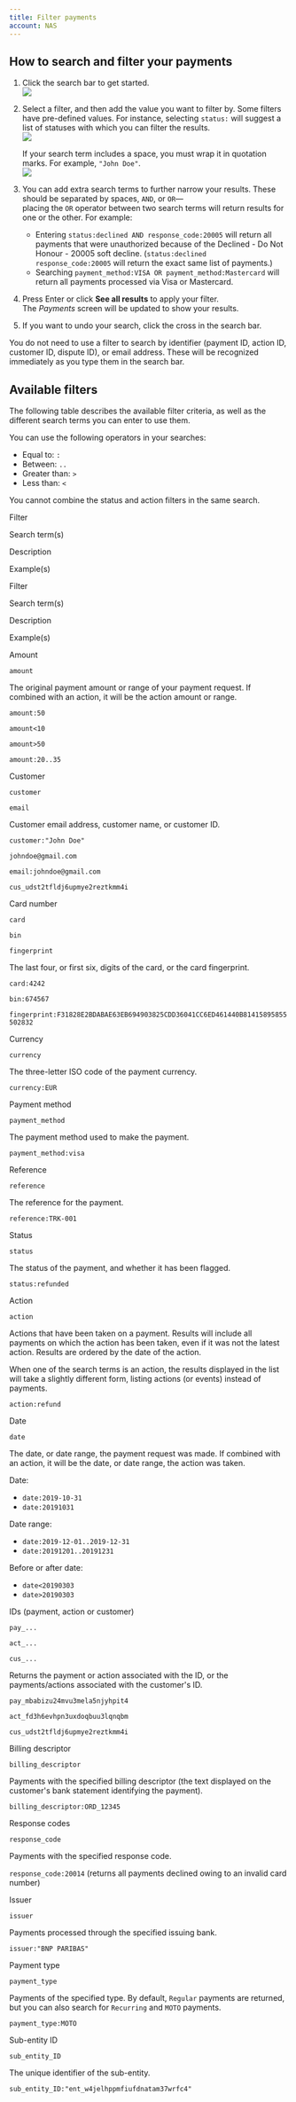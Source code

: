 ```yaml
---
title: Filter payments
account: NAS
---
```


How to search and filter your payments
--------------------------------------

1.  Click the search bar to get started.  
    ![](/download/attachments/8488064/dashboard_search_bar.png?version=1&modificationDate=1598006716156&api=v2)  
      
    
2.  Select a filter, and then add the value you want to filter by. Some filters have pre-defined values. For instance, selecting `status:` will suggest a list of statuses with which you can filter the results.   
    ![](/download/attachments/8488064/dashboard_search_status_filter.png?version=1&modificationDate=1598006716179&api=v2)  
      
    If your search term includes a space, you must wrap it in quotation marks. For example, `"John Doe"`.  
    ![](/download/attachments/8488064/dashboard_search_string.png?version=1&modificationDate=1598006716198&api=v2)  
      
    
3.  You can add extra search terms to further narrow your results. These should be separated by spaces, `AND`, or `OR`—placing the `OR` operator between two search terms will return results for one or the other. For example: 
    *   Entering `status:declined AND response_code:20005` will return all payments that were unauthorized because of the Declined - Do Not Honour - 20005 soft decline. (`status:declined response_code:20005` will return the exact same list of payments.) 
    *   Searching `payment_method:VISA OR payment_method:Mastercard` will return all payments processed via Visa or Mastercard.
4.  Press Enter or click **See all results** to apply your filter. The _Payments_ screen will be updated to show your results.
5.  If you want to undo your search, click the cross in the search bar.

You do not need to use a filter to search by identifier (payment ID, action ID, customer ID, dispute ID), or email address. These will be recognized immediately as you type them in the search bar.

Available filters
-----------------

The following table describes the available filter criteria, as well as the different search terms you can enter to use them.

You can use the following operators in your searches:

*   Equal to: `:`
*   Between: `..`
*   Greater than: `>`
*   Less than: `<`

You cannot combine the status and action filters in the same search.

Filter

Search term(s)

Description

Example(s)

Filter

Search term(s)

Description

Example(s)

Amount

`amount`

The original payment amount or range of your payment request. If combined with an action, it will be the action amount or range.

`amount:50`

`amount<10`

`amount>50`

`amount:20..35`

Customer

`customer`

`email`

Customer email address, customer name, or customer ID.

`customer:"John Doe"`

`johndoe@gmail.com`

`email:johndoe@gmail.com`

`cus_udst2tfldj6upmye2reztkmm4i`

Card number

`card`

`bin`

`fingerprint`

The last four, or first six, digits of the card, or the card fingerprint.

`card:4242`

`bin:674567`

`fingerprint:F31828E2BDABAE63EB694903825CDD36041CC6ED461440B81415895855502832`

Currency

`currency`

The three-letter ISO code of the payment currency.

`currency:EUR`

Payment method

`payment_method`

The payment method used to make the payment.

`payment_method:visa`

Reference

`reference`

The reference for the payment.

`reference:TRK-001`

Status

`status`

The status of the payment, and whether it has been flagged.

`status:refunded`

Action

`action`

Actions that have been taken on a payment. Results will include all payments on which the action has been taken, even if it was not the latest action. Results are ordered by the date of the action.

When one of the search terms is an action, the results displayed in the list will take a slightly different form, listing actions (or events) instead of payments.

`action:refund`

  

Date

`date`

The date, or date range, the payment request was made. If combined with an action, it will be the date, or date range, the action was taken.

Date:

*   `date:2019-10-31`
*   `date:20191031`

Date range:

*   `date:2019-12-01..2019-12-31`
*   `date:20191201..20191231`

Before or after date:

*   `date<20190303`
*   `date>20190303`

IDs (payment, action or customer)

`pay_...`

`act_...`

`cus_...`

Returns the payment or action associated with the ID, or the payments/actions associated with the customer's ID.

`pay_mbabizu24mvu3mela5njyhpit4`

`act_fd3h6evhpn3uxdoqbuu3lqnqbm`

`cus_udst2tfldj6upmye2reztkmm4i`

Billing descriptor

`billing_descriptor`

Payments with the specified billing descriptor (the text displayed on the customer's bank statement identifying the payment).

`billing_descriptor:ORD_12345`

Response codes

`response_code`

Payments with the specified response code.

`response_code:20014` (returns all payments declined owing to an invalid card number)

Issuer

`issuer`

Payments processed through the specified issuing bank.

`issuer:"BNP PARIBAS"`

Payment type

`payment_type`

Payments of the specified type. By default, `Regular` payments are returned, but you can also search for `Recurring` and `MOTO` payments.

`payment_type:MOTO`

Sub-entity ID

`sub_entity_ID`

The unique identifier of the sub-entity.

`sub_entity_ID:"ent_w4jelhppmfiufdnatam37wrfc4"`
